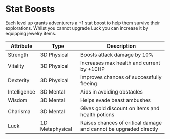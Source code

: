 # Stat Boosts

Each level up grants adventurers a +1 stat boost to help them survive their explorations. Whilst you cannot upgrade Luck you can increase it by equipping jewelry items.

| Attribute    | Type            | Description                                                       |
| ------------ | --------------- | ----------------------------------------------------------------- |
| Strength     | 3D Physical     | Boosts attack damage by 10%                                       |
| Vitality     | 3D Physical     | Increases max health and current by +10HP                         |
| Dexterity    | 3D Physical     | Improves chances of successfully fleeing                          |
| Intelligence | 3D Mental       | Aids in avoiding obstacles                                        |
| Wisdom       | 3D Mental       | Helps evade beast ambushes                                        |
| Charisma     | 3D Mental       | Gives gold discount on items and health potions                   |
| Luck         | 1D Metaphysical | Raises chances of critical damage and cannot be upgraded directly |
